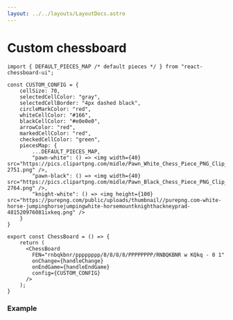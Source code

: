 ```yaml
---
layout: ../../layouts/LayoutDocs.astro
---
```



# Custom chessboard

```tsx
import { DEFAULT_PIECES_MAP /* default pieces */ } from "react-chessboard-ui";

const CUSTOM_CONFIG = { 
	cellSize: 70,
	selectedCellColor: "gray",
	selectedCellBorder: "4px dashed black",
	circleMarkColor: "red",
	whiteCellColor: "#166",
	blackCellColor: "#e0e0e0",
	arrowColor: "red",
	markedCellColor: "red",
	checkedCellColor: "green",
	piecesMap: {
		...DEFAULT_PIECES_MAP,
		"pawn-white": () => <img width={40} src="https://pics.clipartpng.com/midle/Pawn_White_Chess_Piece_PNG_Clip_Art-2751.png" />,
		"pawn-black": () => <img width={40} src="https://pics.clipartpng.com/midle/Pawn_Black_Chess_Piece_PNG_Clip_Art-2764.png" />,
		"knight-white": () => <img height={100} src="https://purepng.com/public/uploads/thumbnail//purepng.com-white-horse-jumpinghorsejumpingwhite-horsemountknighthackneyprad-481520976081ixkeq.png" />
	}
}

export const ChessBoard = () => {
	return (
      <ChessBoard 
        FEN="rnbqkbnr/pppppppp/8/8/8/8/PPPPPPPP/RNBQKBNR w KQkq - 0 1"
        onChange={handleChange}
        onEndGame={handleEndGame}
        config={CUSTOM_CONFIG}
      />
    );
}
```

### Example
<div class="component-preview">
    <ChessBoardCustomConfig client:load />
</div>
